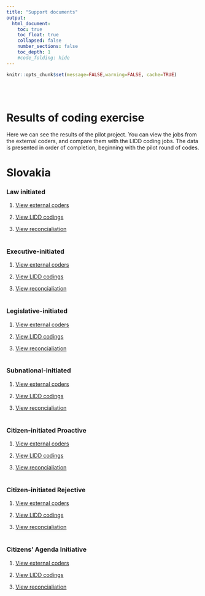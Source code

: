 ```yaml
---
title: "Support documents"
output:
  html_document:
    toc: true
    toc_float: true
    collapsed: false
    number_sections: false
    toc_depth: 1
    #code_folding: hide
---
```


```r
knitr::opts_chunk$set(message=FALSE,warning=FALSE, cache=TRUE)
```
<br/><br/>

# Results of coding exercise
Here we can see the results of the pilot project. You can view the jobs from the external coders, and compare them with the LIDD coding jobs. The data is presented in order of completion, beginning with the pilot round of codes. 


# Slovakia

### Law initiated
1. <a href="https://fmendez72.github.io/lidd/Liddpages/Law_coder1.html" target="_blank">View external coders</a>

2. <a href="https://fmendez72.github.io/lidd/Liddpages/lawInitiatedDefinitions.html" target="_blank">View LIDD codings</a>

3. <a href="https://fmendez72.github.io/lidd/Liddpages/lawInitiatedDefinitions.html" target="_blank">View reconcialiation</a>
<br/><br/>

### Executive-initiated
1. <a href="https://fmendez72.github.io/lidd/Liddpages/Executive_coder1.html" target="_blank">View external coders</a>

2. <a href="https://fmendez72.github.io/lidd/Liddpages/lawInitiatedDefinitions.html" target="_blank">View LIDD codings</a>

3. <a href="https://fmendez72.github.io/lidd/Liddpages/lawInitiatedDefinitions.html" target="_blank">View reconcialiation</a>
<br/><br/>

### Legislative-initiated
1. <a href="https://fmendez72.github.io/lidd/Liddpages/Legislature_codr1.html" target="_blank">View external coders</a>

2. <a href="https://fmendez72.github.io/lidd/Liddpages/lawInitiatedDefinitions.html" target="_blank">View LIDD codings</a>

3. <a href="https://fmendez72.github.io/lidd/Liddpages/lawInitiatedDefinitions.html" target="_blank">View reconcialiation</a>
<br/><br/>

### Subnational-initiated
1. <a href="https://fmendez72.github.io/lidd/Liddpages/ConceptualMap.html" target="_blank">View external coders</a>

2. <a href="https://fmendez72.github.io/lidd/Liddpages/lawInitiatedDefinitions.html" target="_blank">View LIDD codings</a>

3. <a href="https://fmendez72.github.io/lidd/Liddpages/lawInitiatedDefinitions.html" target="_blank">View reconcialiation</a>
<br/><br/>

### Citizen-initiated Proactive
1. <a href="https://fmendez72.github.io/lidd/Liddpages/Proactive_coder1.html" target="_blank">View external coders</a>

2. <a href="https://fmendez72.github.io/lidd/Liddpages/Proactive_lidd.html" target="_blank">View LIDD codings</a>

3. <a href="https://fmendez72.github.io/lidd/Liddpages/lawInitiatedDefinitions.html" target="_blank">View reconcialiation</a>
<br/><br/>

### Citizen-initiated Rejective
1. <a href="https://fmendez72.github.io/lidd/Liddpages/Rejective_coder1.html" target="_blank">View external coders</a>

2. <a href="https://fmendez72.github.io/lidd/Liddpages/lawInitiatedDefinitions.html" target="_blank">View LIDD codings</a>

3. <a href="https://fmendez72.github.io/lidd/Liddpages/lawInitiatedDefinitions.html" target="_blank">View reconcialiation</a>
<br/><br/>

### Citizens' Agenda Initiative
1. <a href="https://fmendez72.github.io/lidd/Liddpages/ConceptualMap.html" target="_blank">View external coders</a>

2. <a href="https://fmendez72.github.io/lidd/Liddpages/lawInitiatedDefinitions.html" target="_blank">View LIDD codings</a>

3. <a href="https://fmendez72.github.io/lidd/Liddpages/lawInitiatedDefinitions.html" target="_blank">View reconcialiation</a>
<br/><br/>

